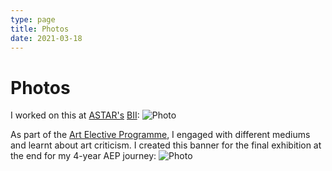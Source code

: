 ```yaml
---
type: page
title: Photos
date: 2021-03-18
---
```


# Photos


I worked on this at [ASTAR's](https://www.a-star.edu.sg) [BII](https://www.a-star.edu.sg/bii):
<Image
  src="/images/Poster.png"
  alt="Photo"
  width={750}
  height={750}
  priority
  className="next-image"
/>

As part of the [Art Elective Programme](https://www.moe.gov.sg/education-in-sg/our-programmes/aep-sec), I engaged with different mediums and learnt about art criticism. I created this banner for the final exhibition at the end for my 4-year AEP journey:
<Image
  src="/images/Untitled_Artwork.png"
  alt="Photo"
  width={1125}
  height={750}
  priority
  className="next-image"
/>
